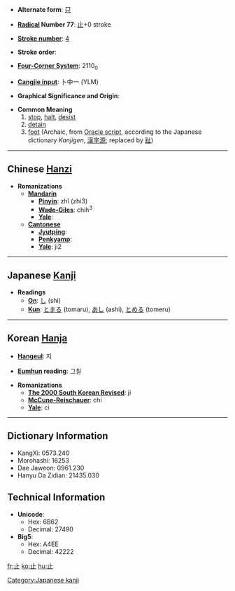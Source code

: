 * '''Alternate form''': [[只]]

* '''[[Wiktionary:Chinese radical index| Radical]] Number 77''': [[Wiktionary:Chinese radical index 止|止]]+0 stroke

* '''[[Wiktionary:Chinese total strokes index|Stroke number]]''': [[Wiktionary:Chinese total strokes index 4|4]]

* '''Stroke order''': 

* '''[[Wiktionary:Chinese four corner index|Four-Corner System]]''': 2110<sub>0</sub>

* '''[[Wiktionary:Chinese Cangjie index|Cangjie input]]''': 卜中一 (YLM)

* '''Graphical Significance and Origin''': 

* '''Common Meaning'''
*# [[stop]], [[halt]], [[desist]]
*# [[detain]]
*# [[foot]] (Archaic, from [[w:Oracle script|Oracle script]], according to the Japanese dictionary ''Kanjigen'', [[漢]][[字]][[源]]; replaced by [[趾]])

----

== Chinese [[Hanzi]] ==

* '''Romanizations'''
** '''[[Mandarin]]'''
*** '''[[Pinyin]]''': zhǐ (zhi3)
*** '''[[Wade-Giles]]''': chih<sup>3</sup>
*** '''[[Yale]]''': 
** '''[[Cantonese]]'''
*** '''[[Jyutping]]''':
*** '''[[Penkyamp]]''': 
*** '''[[Yale]]''': ji2


----

== Japanese [[Kanji]] ==

* '''Readings'''
** '''[[On]]''': [[し]] (shi)
** '''[[Kun]]''': [[とまる]] (tomaru), [[あし]] (ashi), [[とめる]] (tomeru)


----

== Korean [[Hanja]] ==

* '''[[Hangeul]]''': 지

* '''[[Eumhun]] reading''': 그칠

* '''Romanizations'''
** '''[[The 2000 South Korean Revised Romanization|The 2000 South Korean Revised]]''': ji
** '''[[McCune-Reischauer]]''': chi
** '''[[Yale]]''': ci

----

== Dictionary Information ==

* KangXi: 0573.240
* Morohashi: 16253
* Dae Jaweon: 0961.230
* Hanyu Da Zidian: 21435.030

== Technical Information ==

* '''Unicode''':
** Hex: 6B62
** Decimal: 27490
* '''Big5''':
** Hex: A4EE
** Decimal: 42222

[[Category:Japanese kanji]]

[[fr:止]]
[[ko:止]]
[[hu:止]]
